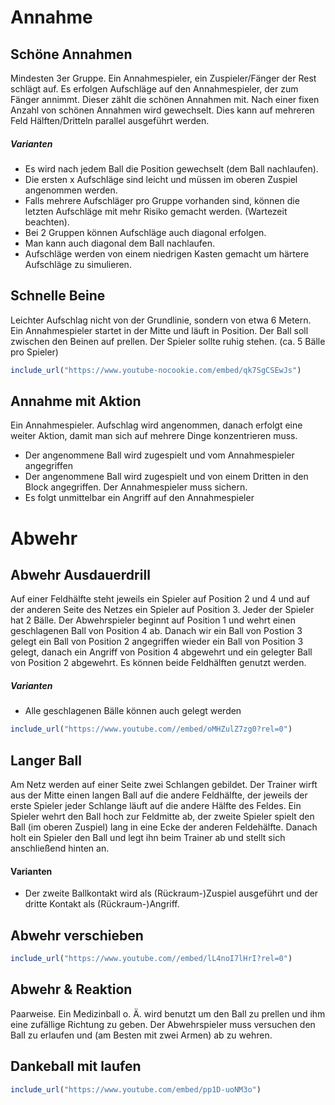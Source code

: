 # Annahme

## Schöne Annahmen

Mindesten 3er Gruppe. Ein Annahmespieler, ein Zuspieler/Fänger der Rest schlägt auf. Es erfolgen Aufschläge auf den Annahmespieler, der zum Fänger annimmt. Dieser zählt die schönen Annahmen mit. Nach einer fixen Anzahl von schönen Annahmen wird gewechselt. Dies kann auf mehreren Feld Hälften/Dritteln parallel ausgeführt werden.

##### Varianten {-}

* Es wird nach jedem Ball die Position gewechselt (dem Ball nachlaufen).
* Die ersten x Aufschläge sind leicht und müssen im oberen Zuspiel angenommen werden.
* Falls mehrere Aufschläger pro Gruppe vorhanden sind, können die letzten Aufschläge mit mehr Risiko gemacht werden. (Wartezeit beachten).
* Bei 2 Gruppen können Aufschläge auch diagonal erfolgen.
* Man kann auch diagonal dem Ball nachlaufen.
* Aufschläge werden von einem niedrigen Kasten gemacht um härtere Aufschläge zu simulieren.



## Schnelle Beine

Leichter Aufschlag nicht von der Grundlinie, sondern von etwa 6 Metern. Ein Annahmespieler startet in der Mitte und läuft in Position. Der Ball soll zwischen den Beinen auf prellen. Der Spieler sollte ruhig stehen. (ca. 5 Bälle pro Spieler)

```r
include_url("https://www.youtube-nocookie.com/embed/qk7SgCSEwJs")
```

## Annahme mit Aktion

Ein Annahmespieler. Aufschlag wird angenommen, danach erfolgt eine weiter Aktion, damit man sich auf mehrere Dinge konzentrieren muss.

* Der angenommene Ball wird zugespielt und vom Annahmespieler angegriffen
* Der angenommene Ball wird zugespielt und von einem Dritten in den Block angegriffen. Der Annahmespieler muss sichern.
* Es folgt unmittelbar ein Angriff auf den Annahmespieler



# Abwehr

## Abwehr Ausdauerdrill

Auf einer Feldhälfte steht jeweils ein Spieler auf Position 2 und 4 und auf der anderen Seite des Netzes ein Spieler auf Position 3. Jeder der Spieler hat 2 Bälle. Der Abwehrspieler beginnt auf Position 1 und wehrt einen geschlagenen Ball von Position 4 ab. Danach wir ein Ball von Postion 3 gelegt ein Ball von Position 2 angegriffen wieder ein Ball von Position 3 gelegt, danach ein Angriff von Position 4 abgewehrt und ein gelegter Ball von Position 2 abgewehrt. Es können beide Feldhälften genutzt werden.

##### Varianten {-}

* Alle geschlagenen Bälle können auch gelegt werden

```r
include_url("https://www.youtube.com//embed/oMHZulZ7zg0?rel=0")
```

## Langer Ball

Am Netz werden auf einer Seite zwei Schlangen gebildet. Der Trainer wirft aus der Mitte einen langen Ball auf die andere Feldhälfte, der jeweils der erste Spieler jeder Schlange läuft auf die andere Hälfte des Feldes. Ein Spieler wehrt den Ball hoch zur Feldmitte ab, der zweite Spieler spielt den Ball (im oberen Zuspiel) lang in eine Ecke der anderen Feldehälfte. Danach holt ein Spieler den Ball und legt ihn beim Trainer ab und stellt sich anschließend hinten an.

#### Varianten {-}

* Der zweite Ballkontakt wird als (Rückraum-)Zuspiel ausgeführt und der dritte Kontakt als (Rückraum-)Angriff.

## Abwehr verschieben

```r
include_url("https://www.youtube.com//embed/lL4noI7lHrI?rel=0")
```

## Abwehr & Reaktion

Paarweise. Ein Medizinball o. Ä. wird benutzt um den Ball zu prellen und ihm eine zufällige Richtung zu geben. Der Abwehrspieler muss versuchen den Ball zu erlaufen und (am Besten mit zwei Armen) ab zu wehren.


## Dankeball mit laufen

```r
include_url("https://www.youtube.com/embed/pp1D-uoNM3o")
```

